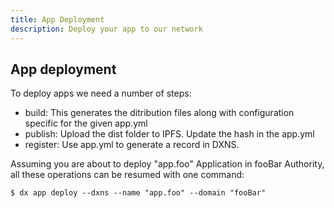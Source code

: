 ```yaml
---
title: App Deployment
description: Deploy your app to our network
---
```


## App deployment

To deploy apps we need a number of steps:

- build: This generates the ditribution files along with configuration specific for the given app.yml
- publish: Upload the dist folder to IPFS. Update the hash in the app.yml
- register: Use app.yml to generate a record in DXNS.

Assuming you are about to deploy "app.foo" Application in fooBar Authority, all these operations can be resumed with one command:

```
$ dx app deploy --dxns --name "app.foo" --domain "fooBar"
```